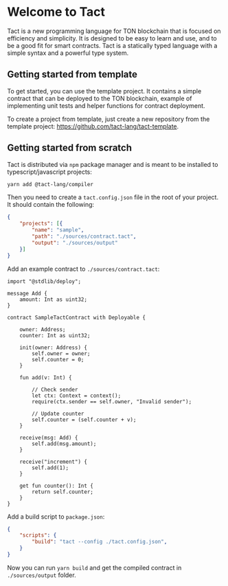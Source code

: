 # Welcome to Tact
 
Tact is a new programming language for TON blockchain that is focused on efficiency and simplicity. It is designed to be easy to learn and use, and to be a good fit for smart contracts. Tact is a statically typed language with a simple syntax and a powerful type system.

## Getting started from template

To get started, you can use the template project. It contains a simple contract that can be deployed to the TON blockchain, example of implementing unit tests and helper functions for contract deployment.

To create a project from template, just create a new repository from the template project: https://github.com/tact-lang/tact-template.

## Getting started from scratch

Tact is distributed via `npm` package manager and is meant to be installed to typescript/javascript projects:

```bash
yarn add @tact-lang/compiler
```

Then you need to create a `tact.config.json` file in the root of your project. It should contain the following:

```json
{
    "projects": [{
        "name": "sample",
        "path": "./sources/contract.tact",
        "output": "./sources/output"
    }]
}
```

Add an example contract to `./sources/contract.tact`:

```tact
import "@stdlib/deploy";

message Add {
    amount: Int as uint32;
}

contract SampleTactContract with Deployable {

    owner: Address;
    counter: Int as uint32;

    init(owner: Address) {
        self.owner = owner;
        self.counter = 0;
    }

    fun add(v: Int) {
        
        // Check sender
        let ctx: Context = context();
        require(ctx.sender == self.owner, "Invalid sender");
        
        // Update counter
        self.counter = (self.counter + v);
    }

    receive(msg: Add) {
        self.add(msg.amount);
    }

    receive("increment") {
        self.add(1);
    }

    get fun counter(): Int {
        return self.counter;
    }
}
```

Add a build script to `package.json`:

```json
{
    "scripts": {
        "build": "tact --config ./tact.config.json",
    }
}
```

Now you can run `yarn build` and get the compiled contract in `./sources/output` folder.

